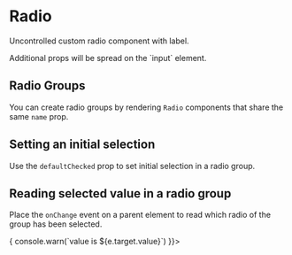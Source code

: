 

<Meta title="Forms|Radio" decorators={[withKnobs]} component={Radio} />

# Radio

Uncontrolled custom radio component with label.

<Story name="Knobs">
  <Radio
    disabled={boolean('disabled', false)}
    name="knobs"
    label={text('label', 'Option one')}
  />
</Story>

<Source
  language="jsx"
  code='<Radio name="radio-group-name" label="I agree to receive spam" />'
/>

<Info type="info">
  Additional props will be spread on the `input` element.
</Info>

<Props of={Radio} />

## Radio Groups

You can create radio groups by rendering `Radio` components that share the same `name`
prop.

<Preview>
  <Story name="Radio Groups">
    <React.Fragment>
      <Radio name="radio-group-story" label="Option one" />
      <Radio name="radio-group-story" label="Option two" />
      <Radio name="radio-group-story" label="Option three" />
    </React.Fragment>
  </Story>
</Preview>

## Setting an initial selection

Use the `defaultChecked` prop to set initial selection in a radio group.

<Preview>
  <Story name="Initial selection">
    <React.Fragment>
      <Radio name="radio-group-initial" label="Selected by default" defaultChecked />
      <Radio name="radio-group-initial" label="The other option" />
    </React.Fragment>
  </Story>
</Preview>

## Reading selected value in a radio group

Place the `onChange` event on a parent element to read which radio of the group has been
selected.

<Preview>
  <Story name="Reading selected value in a radio group">
    <div onChange={(e) => { console.warn(`value is ${e.target.value}`) }}>
      <Radio name="radio-group-onchange" label="Option one" value="1" />
      <Radio name="radio-group-onchange" label="Option two" value="2" />
      <Radio name="radio-group-onchange" label="Option three" value="3" />
    </div>
  </Story>
</Preview>
